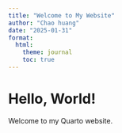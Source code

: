 ```yaml
---
title: "Welcome to My Website"
author: "Chao huang"
date: "2025-01-31"
format:
  html:
    theme: journal
    toc: true
---
```

# Hello, World!  
Welcome to my Quarto website.  
